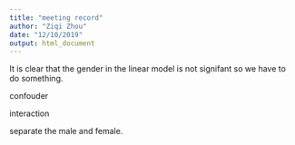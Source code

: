 ```yaml
---
title: "meeting record"
author: "Ziqi Zhou"
date: "12/10/2019"
output: html_document
---
```


It is clear that the gender in the linear model is not signifant so we have to do something.

confouder

interaction

separate the male and female.
